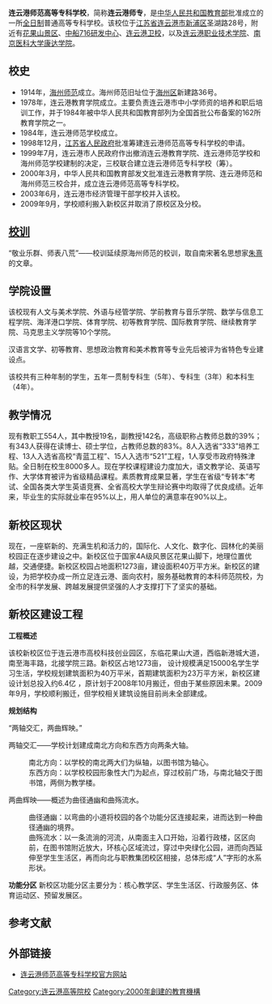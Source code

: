 {{Infobox 中国大学 |
| Name = 连云港师范高等专科学校
| EnglishName = Lianyungang Normal College
| SealImage =
| SealInfo =
| Motto = 敬业乐群、师表八荒
| Established = 2000年3月
| Type = 公立
| President = 庞波<ref>[http://zb.yctc.edu.cn:88/EC_Article.Asp?ID=14693 庞波同志赴任连云港师范高等专科学校校长] {{webarchive|url=https://web.archive.org/web/20140714202007/http://zb.yctc.edu.cn:88/EC_Article.Asp?ID=14693 |date=2014-07-14 }}</ref>
| President_title_1 =
| President_1 =
| Location = 江苏省连云港市圣湖路28号
| Campus = 
| AreaTotal =1273亩
| Department = 12
| Faculty = 554
| Professor =19
| Associate Professor =142
| Assistant Professor =
| Lecturer =
| Student =约8000
| Undergraduate =
| Postgraduate =
| master =
| phd =
| Affiliations =
| Colors =
| Nickname =连云港师专
| Mascot =
| Data =2012年5月(部分数据)
| Website = http://new.lygsf.cn/default.html
}}
{{Portal|大學|Education - Grad Hat.svg}}
'''连云港师范高等专科学校'''，简称'''连云港师专'''，是[[中华人民共和国教育部|中华人民共和国教育部]]批准成立的一所[[全日制|全日制]]普通高等专科学校。该校位于[[江苏省|江苏省]][[连云港市|连云港市]][[新浦区|新浦区]]圣湖路28号，附近有[[花果山景区|花果山景区]]、[[中船716研发中心|中船716研发中心]]、[[连云港卫校|连云港卫校]]，以及[[连云港职业技术学院|连云港职业技术学院]]、[[南京医科大学康达学院|南京医科大学康达学院]]。

== 校史 ==

* 1914年，[[海州师范|海州师范]]成立。海州师范旧址位于[[海州区_(连云港市)|海州区]]新建路36号。
* 1978年，连云港教育学院成立。主要负责连云港市中小学师资的培养和职后培训工作，并于1984年被中华人民共和国教育部列为全国首批公布备案的162所教育学院之一。
* 1984年，连云港师范学校成立。
* 1998年12月，[[江苏省人民政府|江苏省人民政府]]批准筹建连云港师范高等专科学校的申请。
* 1999年7月，连云港市人民政府作出撤消连云港教育学院、连云港师范学校和海州师范学校建制的决定，三校联合建立连云港师范专科学校（筹）。
* 2000年3月，中华人民共和国教育部发文批准连云港教育学院、连云港师范和海州师范三校合并，成立连云港师范高等专科学校。
* 2003年6月，连云港市经济管理干部学校并入该校。
* 2009年9月，学校顺利搬入新校区并取消了原校区及分校。

== [[校训|校训]] ==

“敬业乐群、师表八荒”——校训延续原海州师范的校训，取自南宋著名思想家[[朱熹|朱熹]]的文章。

== 学院设置 ==

该校现有人文与美术学院、外语与经管学院、学前教育与音乐学院、数学与信息工程学院、海洋港口学院、体育学院、初等教育学院、国际教育学院、继续教育学院、马克思主义学院等10个学院。

汉语言文学、初等教育、思想政治教育和美术教育等专业先后被评为省特色专业建设点。

该校共有三种年制的学生，五年一贯制专科生（5年）、专科生（3年）和本科生（4年）。

== 教学情况 ==

现有教职工554人，其中教授19名，副教授142名，高级职称占教师总数的39%；有343人获得在读博士、硕士学位，占教师总数的83%。8人入选省“333”培养工程、13人入选省高校“青蓝工程”、15人入选市“521”工程，1人享受市政府特殊津贴。全日制在校生8000多人。现在学校课程建设力度加大，语文教学论、英语写作、大学体育被评为省级精品课程。素质教育成果显著，学生在省级“专转本”考试、全国各类大学生英语竞赛、全省高校大学生辩论赛中均取得了优良成绩。近年来，毕业生的实际就业率在95%以上，用人单位的满意率在90%以上。

== 新校区现状 ==

现在，一座崭新的、充满生机和活力的，国际化、人文化、数字化、园林化的美丽校园正在逐步建设之中。新校区位于国家4A级风景区花果山脚下，地理位置优越，交通便捷。新校区校园占地面积1273亩，建设面积40万平方米。新校区的建设，为把学校办成一所立足连云港、面向农村，服务基础教育的本科师范院校，为全市的科学发展、跨越发展提供坚强的人才支撑打下了坚实的基础。

== 新校区建设工程 ==

'''工程概述'''

该校新校区位于连云港市高校科技创业园区，东临花果山大道，西临新港城大道，南至海丰路，北接学院三路。新校区占地1273亩，
设计规模满足15000名学生学习生活，学校规划建筑面积为40万平米，首期建筑面积为23万平方米，新校区建设计划总投入约6.4亿
，原计划于2008年10月搬迁，但由于某些原因未果。2009年9月，学校顺利搬迁，但学校相关建筑设施目前尚未全部建成。

'''规划结构'''

“两轴交汇，两曲辉映。”

两轴交汇——学校计划建成南北方向和东西方向两条大轴。

: 南北方向：以学校的南北两大们为纵轴，以图书馆为轴心。
: 东西方向：以学校校园形象性大门为起点，穿过校前广场，与南北轴交于图书馆，两侧为教学楼。

两曲辉映——概述为曲径通幽和曲殇流水。

: 曲径通幽：以弯曲的小道将校园的各个功能分区连接起来，进而达到一种曲径通幽的境界。
: 曲殇流水：以一条流淌的河流，从南面主入口开始，沿着行政楼，区区向前，在图书馆附近放大，环核心区域流过，穿过中央绿化公园，进而向西延伸至学生生活区，再而向北与职教集团校区相接，总体形成“人”字形的水系形状。

''' 功能分区'''
新校区功能分区主要分为：核心教学区、学生生活区、行政服务区、体育运动区、预留发展区。

== 参考文献 ==
{{Commons category|连云港师范高等专科学校}}
{{reflist}}

== 外部链接 ==

* [https://web.archive.org/web/20120602180641/http://new.lygsf.cn/default.html 连云港师范高等专科学校官方网站]

{{江苏高等院校}}

[[Category:连云港高等院校|Category:连云港高等院校]]
[[Category:2000年創建的教育機構|Category:2000年創建的教育機構]]